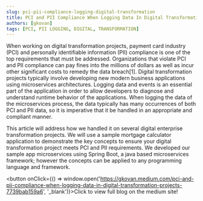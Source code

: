 ```yaml
---
slug: pci-pii-compliance-logging-digital-transformation
title: PCI and PII Compliance When Logging Data In Digital Transformation Projects
authors: [gkovan]
tags: [PCI, PII LOGGING, DIGITAL, TRANSFORMATION]
---
```


When working on digital transformation projects, payment card industry (PCI) and personally identifiable information (PII) compliance is one of the top requirements that must be addressed. Organizations that violate PCI and PII compliance can pay fines into the millions of dollars as well as incur other significant costs to remedy the data breach[1]. Digital transformation projects typically involve developing new modern business applications using microservices architectures. Logging data and events is an essential part of the application in order to allow developers to diagnose and understand runtime behavior of the applications. When logging the data of the microservices process, the data typically has many occurrences of both PCI and PII data, so it is imperative that it be handled in an appropriate and compliant manner.

This article will address how we handled it on several digital enterprise transformation projects. We will use a sample mortgage calculator application to demonstrate the key concepts to ensure your digital transformation project meets PCI and PII requirements. We developed our sample app microservices using Spring Boot, a java based microservices framework; however the concepts can be applied to any programming language and framework.

<button onClick={() => window.open('https://gkovan.medium.com/pci-and-pii-compliance-when-logging-data-in-digital-transformation-projects-7739bab159a6', '_blank')}>Click to view full blog on the medium site!</button>
